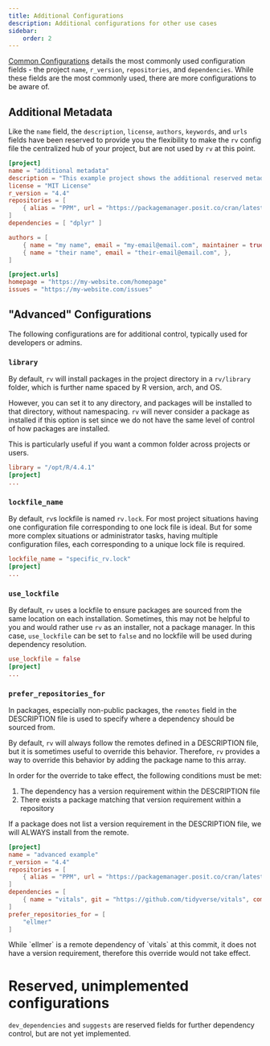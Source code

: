 ```yaml
---
title: Additional Configurations
description: Additional configurations for other use cases
sidebar:
    order: 2
---
```



[Common Configurations](../common_config) details the most commonly used configuration fields - 
the project `name`, `r_version`, `repositories`, and `dependencies`. While these fields are the most commonly used, 
there are more configurations to be aware of.

## Additional Metadata

Like the `name` field, the `description`, `license`, `authors`, `keywords`, and `urls` fields have been 
reserved to provide you the flexibility to make the `rv` config file the centralized hub of your project, 
but are not used by `rv` at this point.

```toml {3-4, 11-20}
[project]
name = "additional metadata"
description = "This example project shows the additional reserved metadata fields"
license = "MIT License"
r_version = "4.4"
repositories = [ 
    { alias = "PPM", url = "https://packagemanager.posit.co/cran/latest" }, 
]
dependencies = [ "dplyr" ]

authors = [
    { name = "my name", email = "my-email@email.com", maintainer = true },
    { name = "their name", email = "their-email@email.com", },
]

[project.urls]
homepage = "https://my-website.com/homepage"
issues = "https://my-website.com/issues"
```

## "Advanced" Configurations

The following configurations are for additional control, typically used for developers or admins.

### `library`
By default, `rv` will install packages in the project directory in a `rv/library` folder, 
which is further name spaced by R version, arch, and OS.

However, you can set it to any directory, and packages will be installed to that directory, without namespacing.
`rv` will never consider a package as installed if this option is set since we do not have the same level of control of 
how packages are installed.

This is particularly useful if you want a common folder across projects or users.

```toml {1}
library = "/opt/R/4.4.1"
[project]
...
```

### `lockfile_name`
By default, `rv`s lockfile is named `rv.lock`. For most project situations having one configuration file
corresponding to one lock file is ideal. But for some more complex situations or administrator tasks,
having multiple configuration files, each corresponding to a unique lock file is required.

```toml {1}
lockfile_name = "specific_rv.lock"
[project]
...
```

### `use_lockfile`
By default, `rv` uses a lockfile to ensure packages are sourced from the same location on each installation. 
Sometimes, this may not be helpful to you and would rather use `rv` as an installer, not a package manager. 
In this case, `use_lockfile` can be set to `false` and no lockfile will be used during dependency resolution.

```toml {1}
use_lockfile = false
[project]
...
```

### `prefer_repositories_for`
In packages, especially non-public packages, the `remotes` field in the DESCRIPTION file is used to specify
where a dependency should be sourced from.

By default, `rv` will always follow the remotes defined in a DESCRIPTION file, but it is sometimes useful to override this
behavior. Therefore, `rv` provides a way to override this behavior by adding the package name to this array. 

In order for the override to take effect, the following conditions must be met:
1. The dependency has a version requirement within the DESCRIPTION file
2. There exists a package matching that version requirement within a repository

If a package does not list a version requirement in the DESCRIPTION file, we will ALWAYS install from the remote.

```toml {10-12}
[project]
name = "advanced example"
r_version = "4.4"
repositories = [
    { alias = "PPM", url = "https://packagemanager.posit.co/cran/latest" },
]
dependencies = [
    { name = "vitals", git = "https://github.com/tidyverse/vitals", commit = "a1d0407f7c156fba283adcc46cd1d151e8dd488a" }
]
prefer_repositories_for = [
    "ellmer"
]
```

<Aside type = "note">
While `ellmer` is a remote dependency of `vitals` at this commit, it does not have a version requirement,
therefore this override would not take effect.
</Aside>


# Reserved, unimplemented configurations
`dev_dependencies` and `suggests` are reserved fields for further dependency control, but are not yet implemented.
